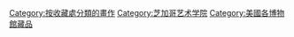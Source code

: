 [[Category:按收藏處分類的畫作|Category:按收藏處分類的畫作]]
[[Category:芝加哥艺术学院|Category:芝加哥艺术学院]]
[[Category:美國各博物館藏品|Category:美國各博物館藏品]]